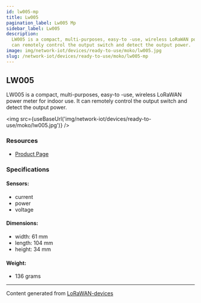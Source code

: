 ```yaml
---
id: lw005-mp
title: Lw005
pagination_label: Lw005 Mp
sidebar_label: Lw005
description:
  LW005 is a compact, multi-purposes, easy-to -use, wireless LoRaWAN power meter for indoor use. It
  can remotely control the output switch and detect the output power.
image: img/network-iot/devices/ready-to-use/moko/lw005.jpg
slug: /network-iot/devices/ready-to-use/moko/lw005-mp
---
```



<LegacyContentBanner />

## LW005

LW005 is a compact, multi-purposes, easy-to -use, wireless LoRaWAN power meter for indoor use. It
can remotely control the output switch and detect the output power.

<img src={useBaseUrl('img/network-iot/devices/ready-to-use/moko/lw005.jpg')} />

### Resources

- [Product Page](https://www.mokosmart.com/)

### Specifications

#### Sensors:

- current
- power
- voltage

#### Dimensions:

- width: 61 mm
- length: 104 mm
- height: 34 mm

#### Weight:

- 136 grams

---

Content generated from [LoRaWAN-devices](https://github.com/TheThingsNetwork/lorawan-devices)
